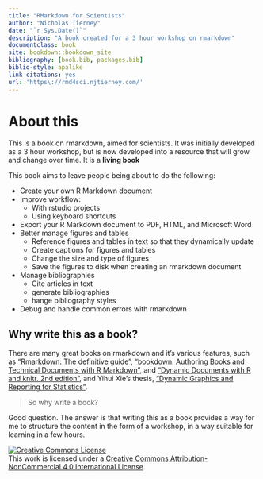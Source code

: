 ```yaml
--- 
title: "RMarkdown for Scientists"
author: "Nicholas Tierney"
date: "`r Sys.Date()`"
description: "A book created for a 3 hour workshop on rmarkdown"
documentclass: book
site: bookdown::bookdown_site
bibliography: [book.bib, packages.bib]
biblio-style: apalike
link-citations: yes
url: 'https\://rmd4sci.njtierney.com/'
---
```


# About this

This is a book on rmarkdown, aimed for scientists. It was initially developed as a 3 hour workshop, but is now developed into a resource that will grow and change over time. It is a **living book**

This book aims to leave people being about to do the following:

- Create your own R Markdown document
- Improve workflow:
  - With rstudio projects
  - Using keyboard shortcuts
- Export your R Markdown document to PDF, HTML, and Microsoft Word
- Better manage figures and tables
    - Reference figures and tables in text so that they dynamically update
    - Create captions for figures and tables
    - Change the size and type of figures
    - Save the figures to disk when creating an rmarkdown document
- Manage bibliographies
  - Cite articles in text
  - generate bibliographies
  - hange bibliography styles
- Debug and handle common errors with rmarkdown

## Why write this as a book?

There are many great books on rmarkdown and it's various features, such as ["Rmarkdown: The definitive guide"](https://bookdown.org/yihui/rmarkdown/), ["bookdown: Authoring Books and Technical Documents with R Markdown"](https://bookdown.org/yihui/bookdown/), and ["Dynamic Documents with R and knitr. 2nd edition"](https://www.crcpress.com/Dynamic-Documents-with-R-and-knitr/Xie/p/book/9781498716963), and Yihui Xie's thesis, ["Dynamic Graphics and Reporting for Statistics"](https://lib.dr.iastate.edu/etd/13518/).

> So why write a book?

Good question. The answer is that writing this as a book provides a way for me to structure the content in the form of a workshop, in a way suitable for learning in a few hours. 

<a rel="license" href="http://creativecommons.org/licenses/by-nc/4.0/"><img alt="Creative Commons License" style="border-width:0" src="https://i.creativecommons.org/l/by-nc/4.0/88x31.png" /></a><br />This work is licensed under a <a rel="license" href="http://creativecommons.org/licenses/by-nc/4.0/">Creative Commons Attribution-NonCommercial 4.0 International License</a>.
